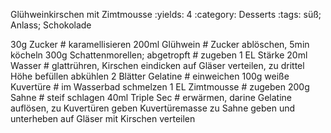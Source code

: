 Glühweinkirschen mit Zimtmousse
:yields: 4
:category: Desserts
:tags: süß; Anlass; Schokolade

30g Zucker
# karamellisieren
200ml Glühwein
# Zucker ablöschen, 5min köcheln
300g Schattenmorellen; abgetropft
# zugeben
1 EL Stärke
20ml Wasser
# glattrühren, Kirschen eindicken
  auf Gläser verteilen, zu drittel Höhe befüllen
  abkühlen
2 Blätter Gelatine
# einweichen
100g weiße Kuvertüre
# im Wasserbad schmelzen
1 EL Zimtmousse
# zugeben
200g Sahne
# steif schlagen
40ml Triple Sec
# erwärmen, darine Gelatine auflösen, zu Kuvertüren geben
  Kuvertüremasse zu Sahne geben und unterheben
  auf Gläser mit Kirschen verteilen
